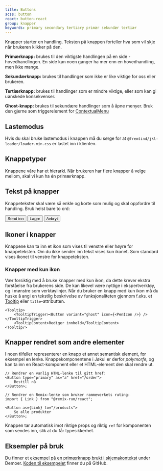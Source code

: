 ```yaml
---
title: Buttons
scss: button
react: button-react
group: knapper
keywords: primary secondary tertiary primær sekundær tertiær
---
```




<Ingress>
    Knapper starter en handling. Teksten på knappen forteller hva som vil skje
    når brukeren klikker på den.
</Ingress>

**Primærknapp:** brukes til den viktigste handlingen på en side - hovedhandlingen. En side kan noen ganger ha mer enn en hovedhandling, men ikke mange.

<ComponentExample
    title="PrimaryButton"
    component={Primary}
    knobs={buttonExampleKnobs}
    codeExample={primaryCode}
/>

**Sekundærknapp:** brukes til handlinger som ikke er like viktige for oss eller brukeren.

<ComponentExample
    title="SecondaryButton"
    component={Secondary}
    knobs={buttonExampleKnobs}
    codeExample={secondaryCode}
/>

**Tertiærknapp:** brukes til handlinger som er mindre viktige, eller som kan gi uønskede konsekvenser.

<ComponentExample
    title="TertiaryButton"
    component={Tertiary}
    knobs={buttonExampleKnobs}
    codeExample={tertiaryCode}
/>

**Ghost-knapp:** brukes til sekundære handlinger som å åpne menyer. Bruk den gjerne som triggerelement for [ContextualMenu](/komponenter/contextualmenu)

<ComponentExample
    title="GhostButton"
    component={Ghost}
    knobs={buttonExampleKnobs}
    codeExample={ghostCode}
/>

## Lastemodus

Hvis du skal bruke lastemodus i knappen må du sørge for at `@fremtind/jkl-loader/loader.min.css` er lastet inn i klienten.

## Knappetyper

Knappene våre har et hierarki. Når brukeren har flere knapper å velge mellom, skal vi kun ha én primærknapp.

## Tekst på knapper

Knappetekster skal være så enkle og korte som mulig og skal oppfordre til handling. Bruk helst bare to ord:

<form>
    <Button variant="primary" className="jkl-spacing-xl--right">
        Send inn
    </Button>
    <Button type="button" className="jkl-spacing-xl--right">
        Lagre
    </Button>
    <Button type="button" variant="tertiary" className="jkl-spacing-xl--right">
        Avbryt
    </Button>
</form>

## Ikoner i knapper

Knappene kan ta inn et ikon som vises til venstre eller høyre for knappeteksten. Om du ikke sender inn tekst vises kun ikonet.
Som standard vises ikonet til venstre for knappeteksten.

### Knapper med kun ikon

Vær forsiktig med å bruke knapper med kun ikon, da dette krever ekstra forståelse fra brukerens side. De kan likevel være nyttige i ekspertverktøy, og i mønstre som verktøylinjer. Når du bruker en knapp med kun ikon må du huske å angi en tekstlig beskrivelse av funksjonaliteten gjennom f.eks. et <a href="/komponenter/tooltip">Tooltip</a> eller `title`-attributten.

```tsx
<Tooltip>
    <TooltipTrigger><Button variant="ghost" icon={<PenIcon />} /></TooltipTrigger>
    <TooltipContent>Rediger innhold</TooltipContent>
<Tooltip/>
```

## Knapper rendret som andre elementer

I noen tilfeller representerer en knapp et annet semantisk element, for eksempel en lenke. Knappekomponentene i Jøkul er derfor _polymorfe_, og kan ta inn en React-komponent eller et HTML-element den skal rendre ut.

```tsx
// Rendrer en vanlig HTML-lenke til gitt href:
<Button type="primary" as="a" href="/order">
    Bestill nå
</Button>;

// Rendrer en Remix-lenke som bruker rammeverkets ruting:
import { Link } from "@remix-run/react";

<Button as={Link} to="/products">
    Se alle produkter
</Button>;
```

Knappen tar automatisk imot riktige props og riktig `ref` for komponenten som sendes inn, slik at du får typesikkerhet.

<ComponentExample component={Anchors} codeExample={AnchorsCode} />

## Eksempler på bruk

Du finner et [eksempel på en primærknapp brukt i skjemakontekst](/demoer/skjemavalidering/) under Demoer. [Koden til eksempelet](https://github.com/fremtind/jokul/blob/main/portal/src/pages/demoer/skjemavalidering.tsx) finner du på GitHub.

<PortalImage
    src="/assets/documentation/button/button-primary-loading.gif"
    caption="En primærknapp som har startet en handling og nå er i lastemodus."
/>
